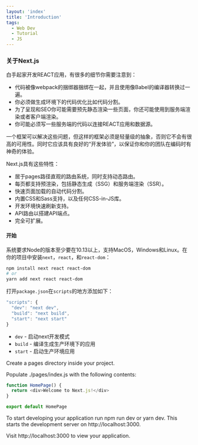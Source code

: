 ```yaml
---
layout: 'index'
title: 'Introduction'
tags: 
  - Web Dev
  - Tutorial
  - JS
---
```


### 关于Next.js

白手起家开发REACT应用，有很多的细节你需要注意到：
- 代码被像webpack的捆绑器捆绑在一起，并且使用像Babel的编译器转换过一遍。
- 你必须做生成环境下的代码优化比如代码分割。
- 为了呈现和SEO你可能需要预先静态渲染一些页面，你还可能使用到服务端渲染或者客户端渲染。
- 你可能必须写一些服务端的代码以连接REACT应用和数据源。

一个框架可以解决这些问题，但这样的框架必须是轻量级的抽象，否则它不会有很高的可用性。同时它应该具有良好的“开发体验”，以保证你和你的团队在编码时有神奇的体验。

Next.js具有这些特性：
- 居于pages路径直观的路由系统，同时支持动态路由。
- 每页都支持预渲染，包括静态生成（SSG）和服务端渲染（SSR）。
- 快速页面加载的自动代码分割。
- 内置CSS和Sass支持，以及任何CSS-in-JS库。
- 开发环境快速刷新支持。
- API路由以搭建API端点。
- 完全可扩展。

#### 开始

系统要求Node的版本至少要在10.13以上，支持MacOS，Windows和Linux。在你的项目中安装`next`，`react`，和`react-dom`：

```bash
npm install next react react-dom
# or
yarn add next react react-dom
```

打开`package.json`在`scripts`的地方添加如下：

```js
"scripts": {
  "dev": "next dev",
  "build": "next build",
  "start": "next start"
}
```
- `dev` - 启动next开发模式
- `build` - 编译生成生产环境下的应用
- `start` - 启动生产环境应用

Create a pages directory inside your project.

Populate ./pages/index.js with the following contents:

```js
function HomePage() {
  return <div>Welcome to Next.js!</div>
}

export default HomePage
```

To start developing your application run npm run dev or yarn dev. This starts the development server on http://localhost:3000.

Visit http://localhost:3000 to view your application.

